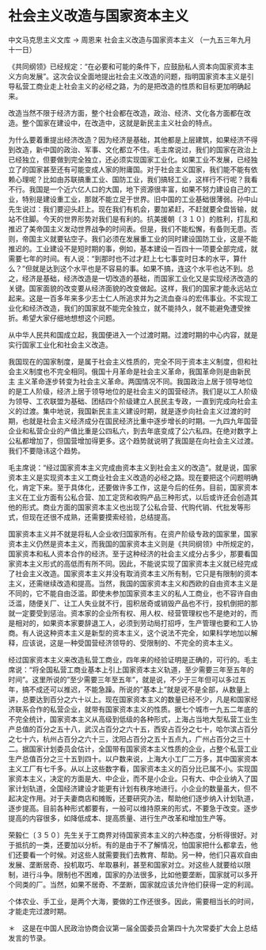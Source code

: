 # 社会主义改造与国家资本主义

中文马克思主义文库 -> 周恩来
社会主义改造与国家资本主义
（一九五三年九月十一日）

《共同纲领》已经规定："在必要和可能的条件下，应鼓励私人资本向国家资本主义方向发展"。这次会议全面地提出社会主义改造的问题，指明国家资本主义是引导私营工商业走上社会主义的必经之路，为的是把改造的性质和目标更加明确起来。

改造当然不限于经济方面，整个社会都在改造，政治、经济、文化各方面都在改造。整个国家在建设中，在改造中，这就是新民主主义社会的特点。

为什么要着重提出经济改造？因为经济是基础，其他都是上层建筑，如果经济不得到改造，新中国的政治、军事、文化都立不住。毛主席说过，我们的国家在政治上已经独立，但要做到完全独立，还必须实现国家工业化。如果工业不发展，已经独立了的国家甚至还有可能变成人家的附庸国。对于社会主义国家，我们能不能有依赖心理呢？比如由苏联搞重工业、国防工业，我们搞轻工业，这样行不行呢？我看不行。我国是一个近六亿人口的大国，地下资源很丰富，如果不努力建设自己的工业，特别是建设重工业，那就不能立足于世界。旧中国的工业基础很薄弱。孙中山先生说过：我们要迎头赶上。现在我们有机会，要加紧赶，不赶就要全盘皆输，就站不住脚。今天的世界形势对我们是有利的。抗美援朝〔３１０〕的胜利，打乱和推迟了美帝国主义发动世界战争的时间表。但是，我们不能松懈，有备则无患。否则，帝国主义就要钻空子。我们必须在发展重工业的同时建设国防工业，这是不能推迟的。工业建设不是短时期的事，例如，基本建设一百四十一项要全部完成，就需要七年的时间。有人说："到那时也不过才赶上七七事变时日本的水平，算什么？"但就是达到这个水平也是不容易的事。如果不搞，连这个水平也达不到。总之，经济是基础，经济改造是一切改造的基础，而国家工业化又是实现经济改造的关键。国家面貌的改变要从经济面貌的改变做起。这样，我们的国家才能永远站立起来。这是一百多年来多少志士仁人所追求并为之流血奋斗的宏伟事业。不实现工业化和经济改造，我们的国家就不能完全独立，就不能持久，就不能避免遭受挫折。希望大家仔细地想想这个问题。

从中华人民共和国成立起，我国便进入一个过渡时期。过渡时期的中心内容，就是实行国家工业化和社会主义改造。

我国现在的国家制度，是属于社会主义性质的，完全不同于资本主义制度，但和社会主义制度也不完全相同。俄国十月革命是社会主义革命，我国革命则是由新民主 主义革命逐步转变为社会主义革命。两国情况不同。我国政治上居于领导地位的是工人阶级，经济上居于领导地位的是社会主义的国营经济。我们是以工人阶级为领导、工农联盟为基础、团结四个阶级建立人民民主专政，一直到完成向社会主义的过渡。集中地说，我国新民主主义建设时期，就是逐步向社会主义过渡的时期，也就是社会主义经济成分在国民经济比重中逐步增长的时期。一九四九年国营企业和私营企业的产值比重是公四私六，到去年底变成了公六私四。在绝对数字上公私都增加了，但国营增加得更多。这个趋势就说明了我国是在向社会主义过渡。我们不要隐讳这个趋势。

毛主席说："经过国家资本主义完成由资本主义到社会主义的改造"。就是说，国家资本主义是实现资本主义工商业社会主义改造的必经之路。现在要把这个问题明确化，肯定下来。至于具体化，还要做许多工作，这是今后的任务。目前，国家资本主义在工业方面有公私合营、加工定货和收购产品三种形式，以后或许还会创造其他的形式。商业方面的国家资本主义也出现了公私合营、代购代销、代批发等形式，但现在还很不成熟，还需要摸索经验，总结提高。

国家资本主义并不就是将私人企业收归国家所有。在资产阶级专政的国家里，国家资本主义仍然是资本主义，而我国的国家资本主义则是《共同纲领》中所规定的，国家资本和私人资本合作的经济。至于这种经济的社会主义成分占多少，那要看国家资本主义形式的高低而有所不同。因此，不能说实现了国家资本主义就已经完成了社会主义改造。国家资本主义并没有取消资本主义所有制，它只是有限制的资本主义，还需继续改造和提高。当然，我国的国家资本主义和西欧的自由资本主义是不同的，它不能自由泛滥。即使未参加国家资本主义的私人工商业，也不容许自由泛滥，随便关厂、让工人失业就不行，囤积居奇或销毁产品也不行，投机倒把的那就一定要受到惩治。资本家的企业所有权、用人权、经营管理权也不是绝对的，而是相对的，如果资本家要辞退工人，必须到劳动局打招呼，生产管理也要和工人协商。有人说这种资本主义是新型的资本主义，这个说法不完全，如果科学地加以解释，应该说，这是一种受国营经济领导的、受限制的、不完全的资本主义。

经过国家资本主义来改造私营工商业，四年来的经验证明是正确的，可行的。毛主席说："将全国私营工商业基本上引上国家资本主义轨道，至少需要三年至五年的时间"。这里所说的"至少需要三年至五年"，就是说，不少于三年但可以多过五年，搞不成还可以推迟，不能急躁。所说的"基本上"就是说不是全部，从数量上讲，总要达到百分之六十以上。现在国家资本主义的数量已经不少，凡是和国家经济联系合作的私营企业，就带有国家资本主义的性质。据七个城市一九五二年底的不完全统计，国家资本主义从高级到低级的各种形式，上海占当地大型私营工业生产总值的百分之五十八，武汉占百分之六十五，西安占百分之七十，哈尔滨占百分之七十六，杭州占百分之六十三，沈阳占百分之五十五点九，广州占百分之三十二。据国家计划委员会估计，全国带有国家资本主义性质的企业，占整个私营工业生产总值百分之三十五到四十。以户数来说，上海大小工厂二万多，其中国家资本主义工厂有七千多。从以上这些数字看，国家资本主义的百分比已属不小。实现国家资本主义，决定的方面是大、中企业，而不是小企业。只有大、中企业纳入了国家计划轨道，全国经济建设才能更有计划有秩序地进行。小企业的数量虽大，但不起决定作用。对于夫妻商店和摊贩，还要研究办法，帮助他们逐步纳入计划轨道，逐步提高。目前各种形式都要有，一般可以维持原来的形式，不要急于改变。逐步提高的内容很多，如降低成本、提高质量、进行生产改革和增加生产等。

荣毅仁〔３５０〕先生关于工商界对待国家资本主义的六种态度，分析得很好。对于抵抗的一类，还要加以分析。有的是由于不了解情况，怕国家把什么都拿去，他们还要看一个时候。对这些人就需要我们去教育、帮助。另一种，他们只喜欢自由发展、垄断居奇、投机取巧、牟取暴利，甚至和国家对立。对这些人就要给以限制，进行斗争。限制也不困难，国家的办法很多，比如他要垄断，国家就可以多开个同类的厂。当然，如果不居奇、不垄断，国家就应该允许他们获得一定的利润。

个体农业、手工业，是两个大海，要做的工作还很多。因此，需要相当长的时间，才能走完过渡时期。

＊　这是在中国人民政治协商会议第一届全国委员会第四十九次常委扩大会上总结发言的节录。

